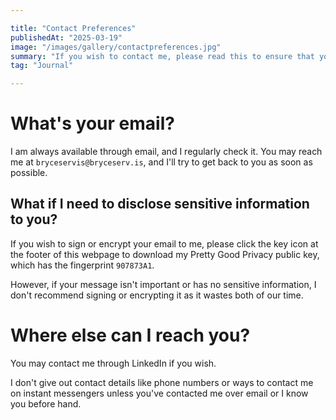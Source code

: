 ```yaml
---

title: "Contact Preferences"
publishedAt: "2025-03-19"
image: "/images/gallery/contactpreferences.jpg"
summary: "If you wish to contact me, please read this to ensure that you are able to communicate effectively with me."
tag: "Journal"

---
```


# What's your email?
I am always available through email, and I regularly check it. You may reach me at ```bryceservis@bryceserv.is```, and I'll try to get back to you as soon as possible.

## What if I need to disclose sensitive information to you?
If you wish to sign or encrypt your email to me, please click the key icon at the footer of this webpage to download my Pretty Good Privacy public key, which has the fingerprint ```907873A1```.

However, if your message isn't important or has no sensitive information, I don't recommend signing or encrypting it as it wastes both of our time.

# Where else can I reach you?
You may contact me through LinkedIn if you wish.

I don't give out contact details like phone numbers or ways to contact me on instant messengers unless you've contacted me over email or I know you before hand.
